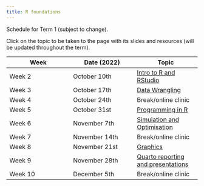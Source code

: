 ```yaml
---
title: R foundations
---
```


Schedule for Term 1 (subject to change).

Click on the topic to be taken to the page with its slides and resources (will be updated throughout the term).

| Week    | Date (2022)   | Topic                                                           |
|------------------------|------------------------|------------------------|
| Week 2  | October 10th  | [Intro to R and RStudio](/content/01-foundations/01-intro.qmd)  |
| Week 3  | October 17th  | [Data Wrangling](/content/01-foundations/02-data-wrangling.qmd) |
| Week 4  | October 24th  | Break/online clinic                                             |
| Week 5  | October 31st  | [Programming in R](/content/01-foundations/03-programming.qmd)  |
| Week 6  | November 7th  | [Simulation and Optimisation](/content/01-foundations/04-sim-optim.qmd)|
| Week 7  | November 14th | Break/online clinic                                             |
| Week 8  | November 21st | [Graphics](/content/01-foundations/05-graphics.qmd)            |
| Week 9  | November 28th | [Quarto reporting and presentations](/content/01-foundations/06-quarto.qmd)                              |
| Week 10 | December 5th  | Break/online clinic                                             |
